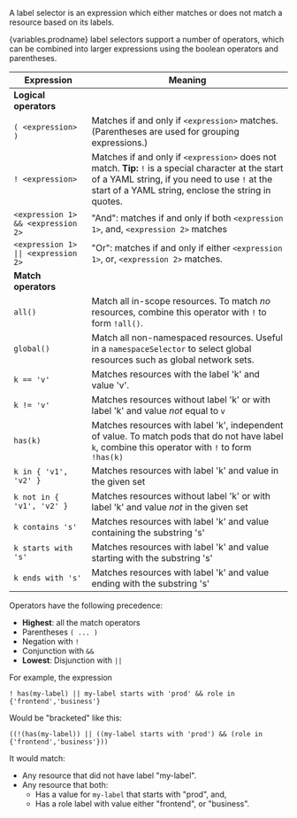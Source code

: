 
A label selector is an expression which either matches or does not match a resource based on its labels.

{variables.prodname} label selectors support a number of operators, which can be combined into larger expressions
using the boolean operators and parentheses.

| Expression                                              | Meaning                                                                                                                                                                                                      |
| ------------------------------------------------------- | ------------------------------------------------------------------------------------------------------------------------------------------------------------------------------------------------------------ |
| **Logical operators**                                   |
| `( <expression> )`                                      | Matches if and only if `<expression>` matches. (Parentheses are used for grouping expressions.)                                                                                                              |
| `! <expression>`                                        | Matches if and only if `<expression>` does not match. **Tip:** `!` is a special character at the start of a YAML string, if you need to use `!` at the start of a YAML string, enclose the string in quotes. |
| `<expression 1> && <expression 2>`                      | "And": matches if and only if both `<expression 1>`, and, `<expression 2>` matches                                                                                                                           |
| <code>\<expression 1> &#124;&#124; \<expression 2></code> | "Or": matches if and only if either `<expression 1>`, or, `<expression 2>` matches.                                                                                                                          |
| **Match operators**                                     |
| `all()`                                                 | Match all in-scope resources. To match _no_ resources, combine this operator with `!` to form `!all()`.                                                                                                      |
| `global()`                                              | Match all non-namespaced resources. Useful in a `namespaceSelector` to select global resources such as global network sets.                                                                                  |
| `k == 'v'`                                              | Matches resources with the label 'k' and value 'v'.                                                                                                                                                          |
| `k != 'v'`                                              | Matches resources without label 'k' or with label 'k' and value _not_ equal to `v`                                                                                                                           |
| `has(k)`                                                | Matches resources with label 'k', independent of value. To match pods that do not have label `k`, combine this operator with `!` to form `!has(k)`                                                           |
| `k in { 'v1', 'v2' }`                                   | Matches resources with label 'k' and value in the given set                                                                                                                                                  |
| `k not in { 'v1', 'v2' }`                               | Matches resources without label 'k' or with label 'k' and value _not_ in the given set                                                                                                                       |
| `k contains 's'`                                        | Matches resources with label 'k' and value containing the substring 's'                                                                                                                                      |
| `k starts with 's'`                                     | Matches resources with label 'k' and value starting with the substring 's'                                                                                                                                   |
| `k ends with 's'`                                       | Matches resources with label 'k' and value ending with the substring 's'                                                                                                                                     |

Operators have the following precedence:

- **Highest**: all the match operators
- Parentheses `( ... )`
- Negation with `!`
- Conjunction with `&&`
- **Lowest**: Disjunction with `||`

For example, the expression

```
! has(my-label) || my-label starts with 'prod' && role in {'frontend','business'}
```

Would be "bracketed" like this:

```
((!(has(my-label)) || ((my-label starts with 'prod') && (role in {'frontend','business'}))
```

It would match:

- Any resource that did not have label "my-label".
- Any resource that both:
  - Has a value for `my-label` that starts with "prod", and,
  - Has a role label with value either "frontend", or "business".
